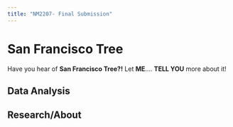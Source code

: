 ```yaml
---
title: "NM2207- Final Submission"
---
```


# San Francisco Tree

Have you hear of **San Francisco Tree?!** Let **ME**.... **TELL YOU** more about it!

## Data Analysis

## Research/About

